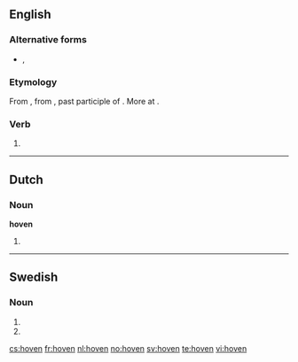 ==English==

===Alternative forms===
* {{l|en|hove}}, {{l|en|heaved}}

===Etymology===
From {{etyl|enm}} {{term|hoven|lang=enm}}, from {{etyl|ang}} {{term|gehafen|ġehafen|lang=ang}}, past participle of {{term|hebban||to lift|lang=ang}}. More at {{l|en|heave}}.

===Verb===
{{en-verb form}}

# {{form of|Alternative past participle|heave}}

----
==Dutch==

===Noun===
'''hoven'''
# {{nl-noun-form|pl=1|hof}}

----

==Swedish==

===Noun===
{{head|sv|noun form}}

# {{sv-noun-form-def|hov}}<!-- hoof -->
# {{sv-noun-form-def-pl|hov}}<!-- court -->

[[cs:hoven]]
[[fr:hoven]]
[[nl:hoven]]
[[no:hoven]]
[[sv:hoven]]
[[te:hoven]]
[[vi:hoven]]